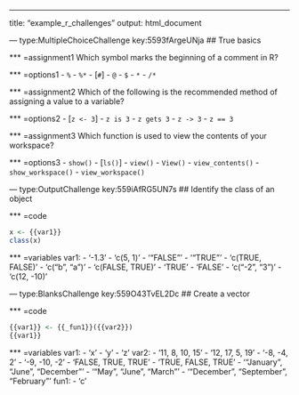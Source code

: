---
title: "example_r_challenges"
output: html_document

--- type:MultipleChoiceChallenge key:5593fArgeUNja
## True basics

*** =assignment1
Which symbol marks the beginning of a comment in R?

*** =options1
- `%`
- `%*`
- [`#`]
- `@`
- `$`
- `*`
- `/*`


*** =assignment2
Which of the following is the recommended method of assigning a value to a variable?

*** =options2
- [`z <- 3`]
- `z is 3`
- `z gets 3`
- `z -> 3`
- `z == 3`


*** =assignment3
Which function is used to view the contents of your workspace?

*** =options3
- `show()`
- [`ls()`]
- `view()`
- `View()`
- `view_contents()`
- `show_workspace()`
- `view_workspace()`


--- type:OutputChallenge key:559iAfRG5UN7s
## Identify the class of an object

*** =code
```r
x <- {{var1}}
class(x)
```

*** =variables
var1:
  - '-1.3'
  - 'c(5, 1)'
  - '"FALSE"'
  - '"TRUE"'
  - 'c(TRUE, FALSE)'
  - 'c("b", "a")'
  - 'c(FALSE, TRUE)'
  - 'TRUE'
  - 'FALSE'
  - 'c("-2", "3")'
  - 'c(12, -10)'

--- type:BlanksChallenge key:559O43TvEL2Dc
## Create a vector

*** =code
```r
{{var1}} <- {{_fun1}}({{var2}})
{{var1}}
```

*** =variables
var1:
  - 'x'
  - 'y'
  - 'z'
var2:
  - '11, 8, 10, 15'
  - '12, 17, 5, 19'
  - '-8, -4, 2'
  - '-9, -10, -2'
  - 'FALSE, TRUE, TRUE'
  - 'TRUE, FALSE, TRUE'
  - '"January", "June", "December"'
  - '"May", "June", "March"'
  - '"December", "September", "February"'
fun1:
  - 'c'
